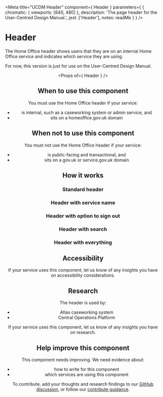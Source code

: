 
<Meta
  title="UCDM Header"
  component={ Header }
  parameters={ {
    chromatic: { viewports: [640, 480] },
    description: 'The page header for the User-Centred Design Manual.',
    jest: ['Header'],
    notes: readMe
  } }
/>

# Header

The Home Office header shows users that they are on an internal Home Office service and indicates which service they are using.

For now, this version is just for use on the User-Centred Design Manual.

<Preview withToolbar>
  <Story name="Header">
    <Header serviceName="Service name" />
  </Story>
</Preview>

<Props of={ Header } />

## When to use this component
You must use the Home Office header if your service:
- is internal, such as a caseworking system or admin service, and
- sits on a homeoffice.gov.uk domain

## When not to use this component
You must not use the Home Office header if your service:
- is public-facing and transactional, and
- sits on a gov.uk or service.gov.uk domain

## How it works
### Standard header

<Preview>
  <Story name="Standard">
    <Header />
  </Story>
</Preview>

### Header with service name

<Preview>
  <Story name="ServiceTitle">
    <Header serviceName="Service name" />
  </Story>
</Preview>

### Header with option to sign out

<Preview>
  <Story name="Sign-out">
    <Header
      accountHref="#/my-account"
      signOutHref="#/auth/sign-out"
      username="User name"
    />
  </Story>
</Preview>

### Header with search

<Preview>
  <Story name="Search">
    <Header
      searchAction="/search"
    />
  </Story>
</Preview>

### Header with everything

<Preview>
  <Story name="Everything">
    <Header
      accountHref="#/my-account"
      searchAction="/search"
      serviceName="Service name"
      signOutHref="#/auth/sign-out"
      username="User name"
    />
  </Story>
</Preview>

## Accessibility

If your service uses this component, let us know of any insights you have on accessibility considerations.

## Research

The header is used by:

- Atlas caseworking system
- Central Operations Platform

If your service uses this component, let us know of any insights you have on research.

## Help improve this component

This component needs improving. We need evidence about:

- how to write for this component
- which services are using this component

To contribute, add your thoughts and research findings to our [GitHub discussion](https://github.com/UKHomeOffice/design-system/discussions/373), or follow our [contribute guidance](/contribute).
